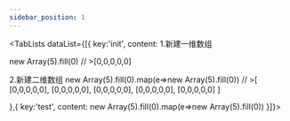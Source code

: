 ---
sidebar_position: 1
---


<TabLists dataList={[{
    key:'init',
    content:
    <CodeBlock language="jsx" title="/src/pages/index">
1.新建一维数组

new Array(5).fill(0) // >[0,0,0,0,0]

2.新建二维数组
new Array(5).fill(0).map(e=>new Array(5).fill(0))
// >[
[0,0,0,0,0],
[0,0,0,0,0],
[0,0,0,0,0],
[0,0,0,0,0],
[0,0,0,0,0]
]

</CodeBlock>
},{
key:'test',
content:
<CodeBlock language="jsx" title="/src/pages/index">
new Array(5).fill(0).map(e=>new Array(5).fill(0))
</CodeBlock>
}]}></TabLists>
